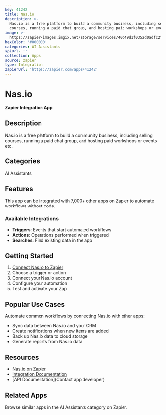 ```yaml
---
key: 41242
title: Nas.io
description: >-
  Nas.io is a free platform to build a community business, including selling
  courses, running a paid chat group, and hosting paid workshops or events etc.
image: >-
  https://zapier-images.imgix.net/storage/services/40d49d1f0352d0adfc2f80fb0ab977c8.png?auto=format%2Ccompress&ixlib=python-3.0.0&q=50
hexColor: '#000000'
categories: AI Assistants
apiUrl: ''
collection: Apps
source: zapier
type: Integration
zapierUrl: 'https://zapier.com/apps/41242'
---
```

# Nas.io

**Zapier Integration App**

## Description

Nas.io is a free platform to build a community business, including selling courses, running a paid chat group, and hosting paid workshops or events etc.

## Categories

AI Assistants

## Features

This app can be integrated with 7,000+ other apps on Zapier to automate workflows without code.

### Available Integrations

- **Triggers**: Events that start automated workflows
- **Actions**: Operations performed when triggered
- **Searches**: Find existing data in the app

## Getting Started

1. [Connect Nas.io to Zapier](https://zapier.com/apps/41242)
2. Choose a trigger or action
3. Connect your Nas.io account
4. Configure your automation
5. Test and activate your Zap

## Popular Use Cases

Automate common workflows by connecting Nas.io with other apps:

- Sync data between Nas.io and your CRM
- Create notifications when new items are added
- Back up Nas.io data to cloud storage
- Generate reports from Nas.io data

## Resources

- [Nas.io on Zapier](https://zapier.com/apps/41242)
- [Integration Documentation](https://zapier.com/apps/41242/integrations)
- [API Documentation](Contact app developer)

## Related Apps

Browse similar apps in the AI Assistants category on Zapier.
